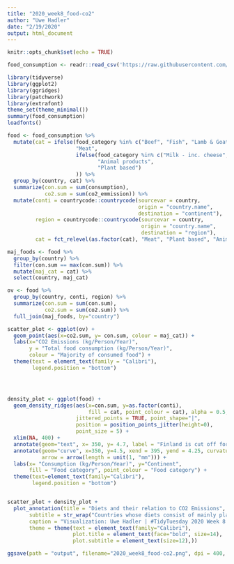 ```yaml
---
title: "2020_week8_food-co2"
author: "Uwe Hadler"
date: "2/19/2020"
output: html_document
---
```


```r
knitr::opts_chunk$set(echo = TRUE)

food_consumption <- readr::read_csv('https://raw.githubusercontent.com/rfordatascience/tidytuesday/master/data/2020/2020-02-18/food_consumption.csv')

library(tidyverse)
library(ggplot2)
library(ggridges)
library(patchwork)
library(extrafont)
theme_set(theme_minimal())
summary(food_consumption)
loadfonts()

```


```r

food <- food_consumption %>% 
  mutate(cat = ifelse(food_category %in% c("Beef", "Fish", "Lamb & Goat", "Pork", "Poultry"),
                      "Meat", 
                      ifelse(food_category %in% c("Milk - inc. cheese", "Eggs"), 
                             "Animal products",
                             "Plant based")
                      )) %>% 
  group_by(country, cat) %>%
  summarize(con.sum = sum(consumption),
            co2.sum = sum(co2_emmission)) %>%
  mutate(conti = countrycode::countrycode(sourcevar = country,
                                          origin = "country.name",
                                          destination = "continent"),
         region = countrycode::countrycode(sourcevar = country,
                                           origin = "country.name",
                                           destination = "region"),
         cat = fct_relevel(as.factor(cat), "Meat", "Plant based", "Animal products") )

maj_foods <- food %>% 
  group_by(country) %>%
  filter(con.sum == max(con.sum)) %>%
  mutate(maj_cat = cat) %>%
  select(country, maj_cat)

ov <- food %>%
  group_by(country, conti, region) %>%
  summarize(con.sum = sum(con.sum),
            co2.sum = sum(co2.sum)) %>% 
  full_join(maj_foods, by="country")


```


```r

scatter_plot <- ggplot(ov) +
  geom_point(aes(x=co2.sum, y= con.sum, colour = maj_cat)) + 
  labs(x="CO2 Emissions (kg/Person/Year)",
       y = "Total food consumption (kg/Person/Year)",
       colour = "Majority of consumed food") +
  theme(text = element_text(family = "Calibri"),
        legend.position = "bottom")




density_plot <- ggplot(food) + 
  geom_density_ridges(aes(x=con.sum, y=as.factor(conti),
                          fill = cat, point_colour = cat), alpha = 0.5, scale = 4/3,
                      jittered_points = TRUE, point_shape="|",
                      position = position_points_jitter(height=0),
                      point_size = 5) + 
  xlim(NA, 400) + 
  annotate(geom="text", x= 350, y= 4.7, label = "Finland is cut off for scale\n (440.31kg animal products)") + 
  annotate(geom="curve", x=350, y=4.5, xend = 395, yend = 4.25, curvature = .2,
           arrow = arrow(length = unit(1, "mm"))) +
  labs(x= "Consumption (kg/Person/Year)", y="Continent",
       fill = "Food category", point_colour = "Food category") + 
  theme(text=element_text(family="Calibri"),
        legend.position = "bottom")


scatter_plot + density_plot +
  plot_annotation(title = "Diets and their relation to CO2 Emissions",
       subtitle = str_wrap("Countries whose diets consist of mainly plant-based ingredients usually emit less carbon dioxide. Meanwhile, very few countries diet largely consist of meat, instead animal products such as cheese and eggs reign supreme and are mainly consumed in Europe and Oceania.", 140),
       caption = "Visualization: Uwe Hadler | #TidyTuesday 2020 Week 8 | Source: nu3",
       theme = theme(text = element_text(family="Calibri"),
                     plot.title = element_text(face="bold", size=14),
                     plot.subtitle = element_text(size=12),))

ggsave(path = "output", filename="2020_week8_food-co2.png", dpi = 400, width = 16, height = 9, type="cairo")


```

